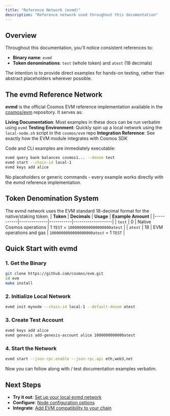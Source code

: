 ```yaml
---
title: "Reference Network (evmd)"
description: "Reference network used throughout this documentation"
---
```


## Overview

Throughout this documentation, you'll notice consistent references to:
- **Binary name**: `evmd`
- **Token denominations**: `test` (whole token) and `atest` (18 decimals)

The intention is to provide direct examples for hands-on testing, rather than abstract placeholders wherever possible.

## The evmd Reference Network

**evmd** is the official Cosmos EVM reference implementation available in the [cosmos/evm](https://github.com/cosmos/evm) repository. It serves as:

**Living Documentation**: Most examples in these docs can be run verbatim using `evmd`
**Testing Environment**: Quickly spin up a local network using the `local-node.sh` script in the `cosmos/evm` repo
**Integration Reference**: See exactly how the EVM module integrates with Cosmos SDK

Code and CLI examples are immediately executable:

```bash
evmd query bank balances cosmos1... --denom test
evmd start --chain-id local-1
evmd keys add alice
```

No placeholders or generic commands - every example works directly with the evmd reference implementation.

## Token Denomination System

The evmd network uses the EVM standard 18-decimal format for the native/staking token.
| **Token** | **Decimals** | **Usage** | **Example Amount** |
|-----------|--------------|-----------|-------------------|
| `test` | 0 | Native Cosmos operations | 1 `TEST` = `1000000000000000000atest` |
| `atest` | 18 | EVM operations and gas | `1000000000000000000atest` = 1 `TEST` |

## Quick Start with evmd

### 1. Get the Binary

```bash
git clone https://github.com/cosmos/evm.git
cd evm
make install
```

### 2. Initialize Local Network

```bash
evmd init mynode --chain-id local-1 --default-denom atest
```

### 3. Create Test Account

```bash
evmd keys add alice
evmd genesis add-genesis-account alice 1000000000000atest
```

### 4. Start the Network

```bash
evmd start --json-rpc.enable --json-rpc.api eth,web3,net
```

Now you can follow along with / test documentation examples verbatim.


## Next Steps

- **Try it out**: [Set up your local evmd network](/docs/evm/next/documentation/getting-started/local-node-setup)
- **Configure**: [Node configuration options](/docs/evm/next/documentation/getting-started/node-configuration)
- **Integrate**: [Add EVM compatibility to your chain](/docs/evm/next/documentation/getting-started/build-a-chain/overview.mdx)
